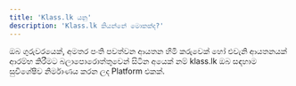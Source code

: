 ```yaml
---
title: 'Klass.lk යනු'
description: 'Klass.lk කියන්නේ මොකක්ද?'
---
```


ඔබ ගුරුවරයෙක්, අමතර පංති පවත්වන ආයතන හිමි කරුවෙක් හෝ එවැනි ආයතනයක් ආරම්භ කිරීමට බලාපොරොත්තුවෙන් සිටින අයෙක් නම් klass.lk ඔබ සඳහාම සුවිශේෂීව නිර්මාණය කරන ලද Platform එකක්.
